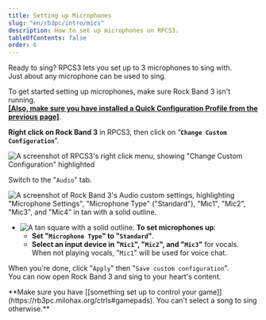 ```yaml
---
title: Setting up Microphones
slug: "en/rb3pc/intro/mics"
description: How to set up microphones on RPCS3.
tableOfContents: false
order: 6
---
```



Ready to sing? RPCS3 lets you set up to 3 microphones to sing with.  
Just about any microphone can be used to sing.

To get started setting up microphones, make sure Rock Band 3 isn't running.  
[**[Also, make sure you have installed a Quick Configuration Profile from the previous page]**](https://rb3pc.milohax.org/gs_quick_config).  

**Right click on Rock Band 3** in RPCS3, then click on “**`Change Custom Configuration`**”.  

![A screenshot of RPCS3's right click menu, showing "Change Custom Configuration" highlighted](https://rb3pc.milohax.org/images/cust/rpcs3customconfigchange.png "Change Custom Configuration")

Switch to the "`Audio`" tab.

![A screenshot of Rock Band 3's Audio custom settings, highlighting "Microphone Settings", "Microphone Type" ("Standard"), "Mic1", "Mic2", "Mic3", and "Mic4" in tan with a solid outline.](https://rb3pc.milohax.org/images/cust/audiom.png "Audio")

* ![A tan square with a solid outline.](https://rb3pc.milohax.org/images/cust/smalltan.png "Tan Square") **To set microphones up**: 
	* **Set "`Microphone Type`" to "`Standard`"**.
	* **Select an input device in "`Mic1`", "`Mic2`", and "`Mic3`"** for vocals. When not playing vocals, "`Mic1`" will be used for voice chat.

When you're done, click "`Apply`" then "`Save custom configuration`".  
You can now open Rock Band 3 and sing to your heart's content.

<Aside type="danger">**Make sure you have [[something set up to control your game]](https://rb3pc.milohax.org/ctrls#gamepads). You can't select a song to sing otherwise.**</Aside>